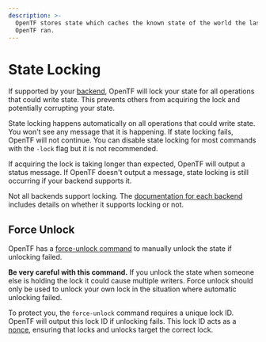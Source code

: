 ```yaml
---
description: >-
  OpenTF stores state which caches the known state of the world the last time
  OpenTF ran.
---
```


# State Locking

If supported by your [backend](/opentf/language/settings/backends/configuration), OpenTF will lock your
state for all operations that could write state. This prevents
others from acquiring the lock and potentially corrupting your state.

State locking happens automatically on all operations that could write
state. You won't see any message that it is happening. If state locking fails,
OpenTF will not continue. You can disable state locking for most commands
with the `-lock` flag but it is not recommended.

If acquiring the lock is taking longer than expected, OpenTF will output
a status message. If OpenTF doesn't output a message, state locking is
still occurring if your backend supports it.

Not all backends support locking. The
[documentation for each backend](/opentf/language/settings/backends/configuration)
includes details on whether it supports locking or not.

## Force Unlock

OpenTF has a [force-unlock command](/opentf/cli/commands/force-unlock)
to manually unlock the state if unlocking failed.

**Be very careful with this command.** If you unlock the state when someone
else is holding the lock it could cause multiple writers. Force unlock should
only be used to unlock your own lock in the situation where automatic
unlocking failed.

To protect you, the `force-unlock` command requires a unique lock ID. OpenTF
will output this lock ID if unlocking fails. This lock ID acts as a
[nonce](https://en.wikipedia.org/wiki/Cryptographic_nonce), ensuring
that locks and unlocks target the correct lock.
